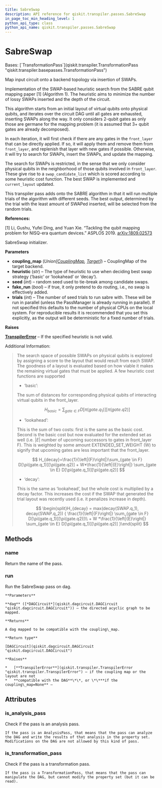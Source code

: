 ```yaml
---
title: SabreSwap
description: API reference for qiskit.transpiler.passes.SabreSwap
in_page_toc_min_heading_level: 1
python_api_type: class
python_api_name: qiskit.transpiler.passes.SabreSwap
---
```


# SabreSwap

<Class id="qiskit.transpiler.passes.SabreSwap" isDedicatedPage={true} github="https://github.com/qiskit/qiskit/tree/stable/0.24/qiskit/transpiler/passes/routing/sabre_swap.py" signature="SabreSwap(*args, **kwargs)" modifiers="class">
  Bases: [`TransformationPass`](qiskit.transpiler.TransformationPass "qiskit.transpiler.basepasses.TransformationPass")

  Map input circuit onto a backend topology via insertion of SWAPs.

  Implementation of the SWAP-based heuristic search from the SABRE qubit mapping paper \[1] (Algorithm 1). The heuristic aims to minimize the number of lossy SWAPs inserted and the depth of the circuit.

  This algorithm starts from an initial layout of virtual qubits onto physical qubits, and iterates over the circuit DAG until all gates are exhausted, inserting SWAPs along the way. It only considers 2-qubit gates as only those are germane for the mapping problem (it is assumed that 3+ qubit gates are already decomposed).

  In each iteration, it will first check if there are any gates in the `front_layer` that can be directly applied. If so, it will apply them and remove them from `front_layer`, and replenish that layer with new gates if possible. Otherwise, it will try to search for SWAPs, insert the SWAPs, and update the mapping.

  The search for SWAPs is restricted, in the sense that we only consider physical qubits in the neighborhood of those qubits involved in `front_layer`. These give rise to a `swap_candidate_list` which is scored according to some heuristic cost function. The best SWAP is implemented and `current_layout` updated.

  This transpiler pass adds onto the SABRE algorithm in that it will run multiple trials of the algorithm with different seeds. The best output, determined by the trial with the least amount of SWAPed inserted, will be selected from the random trials.

  **References:**

  \[1] Li, Gushu, Yufei Ding, and Yuan Xie. “Tackling the qubit mapping problem for NISQ-era quantum devices.” ASPLOS 2019. [arXiv:1809.02573](https://arxiv.org/pdf/1809.02573.pdf)

  SabreSwap initializer.

  **Parameters**

  *   **coupling\_map** (*Union\[*[*CouplingMap*](qiskit.transpiler.CouplingMap "qiskit.transpiler.CouplingMap")*,* [*Target*](qiskit.transpiler.Target "qiskit.transpiler.Target")*]*) – CouplingMap of the target backend.
  *   **heuristic** (*str*) – The type of heuristic to use when deciding best swap strategy (‘basic’ or ‘lookahead’ or ‘decay’).
  *   **seed** (*int*) – random seed used to tie-break among candidate swaps.
  *   **fake\_run** (*bool*) – if true, it only pretend to do routing, i.e., no swap is effectively added.
  *   **trials** (*int*) – The number of seed trials to run sabre with. These will be run in parallel (unless the PassManager is already running in parallel). If not specified this defaults to the number of physical CPUs on the local system. For reproducible results it is recommended that you set this explicitly, as the output will be deterministic for a fixed number of trials.

  **Raises**

  [**TranspilerError**](qiskit.transpiler.TranspilerError "qiskit.transpiler.TranspilerError") – If the specified heuristic is not valid.

  Additional Information:

  > The search space of possible SWAPs on physical qubits is explored by assigning a score to the layout that would result from each SWAP. The goodness of a layout is evaluated based on how viable it makes the remaining virtual gates that must be applied. A few heuristic cost functions are supported
  >
  > *   ‘basic’:
  >
  > The sum of distances for corresponding physical qubits of interacting virtual qubits in the front\_layer.
  >
  > $$
  > H_{basic} = \sum_{gate \in F} D[\pi(gate.q_1)][\pi(gate.q2)]
  > $$
  >
  > *   ‘lookahead’:
  >
  > This is the sum of two costs: first is the same as the basic cost. Second is the basic cost but now evaluated for the extended set as well (i.e. $|E|$ number of upcoming successors to gates in front\_layer F). This is weighted by some amount EXTENDED\_SET\_WEIGHT (W) to signify that upcoming gates are less important that the front\_layer.
  >
  > $$
  > H_{decay}=\frac{1}{\left|{F}\right|}\sum_{gate \in F} D[\pi(gate.q_1)][\pi(gate.q2)]
  >     + W*\frac{1}{\left|{E}\right|} \sum_{gate \in E} D[\pi(gate.q_1)][\pi(gate.q2)]
  > $$
  >
  > *   ‘decay’:
  >
  > This is the same as ‘lookahead’, but the whole cost is multiplied by a decay factor. This increases the cost if the SWAP that generated the trial layout was recently used (i.e. it penalizes increase in depth).
  >
  > $$
  > \begin{split}H_{decay} = max(decay(SWAP.q_1), decay(SWAP.q_2)) {
  >     \frac{1}{\left|{F}\right|} \sum_{gate \in F} D[\pi(gate.q_1)][\pi(gate.q2)]\\
  >     + W *\frac{1}{\left|{E}\right|} \sum_{gate \in E} D[\pi(gate.q_1)][\pi(gate.q2)]
  >     }\end{split}
  > $$

  ## Methods

  <span id="qiskit-transpiler-passes-sabreswap-name" />

  ### name

  <Function id="qiskit.transpiler.passes.SabreSwap.name" signature="SabreSwap.name()">
    Return the name of the pass.
  </Function>

  <span id="qiskit-transpiler-passes-sabreswap-run" />

  ### run

  <Function id="qiskit.transpiler.passes.SabreSwap.run" signature="SabreSwap.run(dag)">
    Run the SabreSwap pass on dag.

    **Parameters**

    **dag** ([*DAGCircuit*](qiskit.dagcircuit.DAGCircuit "qiskit.dagcircuit.DAGCircuit")) – the directed acyclic graph to be mapped.

    **Returns**

    A dag mapped to be compatible with the coupling\_map.

    **Return type**

    [DAGCircuit](qiskit.dagcircuit.DAGCircuit "qiskit.dagcircuit.DAGCircuit")

    **Raises**

    *   [**TranspilerError**](qiskit.transpiler.TranspilerError "qiskit.transpiler.TranspilerError") – if the coupling map or the layout are not
    *   **compatible with the DAG**\*\*, or \*\***if the coupling\_map=None** –
  </Function>

  ## Attributes

  ### is\_analysis\_pass

  <Attribute id="qiskit.transpiler.passes.SabreSwap.is_analysis_pass">
    Check if the pass is an analysis pass.

    If the pass is an AnalysisPass, that means that the pass can analyze the DAG and write the results of that analysis in the property set. Modifications on the DAG are not allowed by this kind of pass.
  </Attribute>

  ### is\_transformation\_pass

  <Attribute id="qiskit.transpiler.passes.SabreSwap.is_transformation_pass">
    Check if the pass is a transformation pass.

    If the pass is a TransformationPass, that means that the pass can manipulate the DAG, but cannot modify the property set (but it can be read).
  </Attribute>
</Class>

